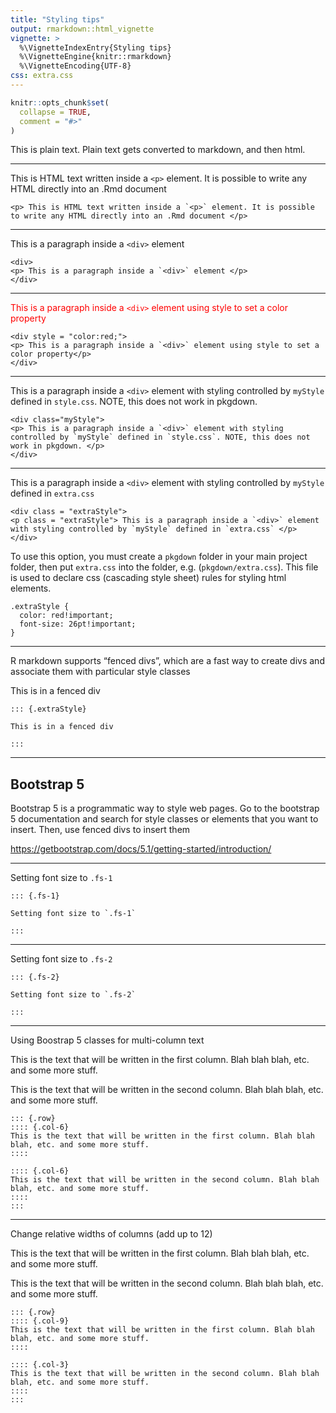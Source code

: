 ```yaml
---
title: "Styling tips"
output: rmarkdown::html_vignette
vignette: >
  %\VignetteIndexEntry{Styling tips}
  %\VignetteEngine{knitr::rmarkdown}
  %\VignetteEncoding{UTF-8}
css: extra.css
---
```


```r
knitr::opts_chunk$set(
  collapse = TRUE,
  comment = "#>"
)
```


This is plain text. Plain text gets converted to markdown, and then html.

---

<p> This is HTML text written inside a `<p>` element. It is possible to write any HTML directly into an .Rmd document </p>

```
<p> This is HTML text written inside a `<p>` element. It is possible to write any HTML directly into an .Rmd document </p>
```

---

<div> 
<p> This is a paragraph inside a `<div>` element </p>
</div>

```
<div> 
<p> This is a paragraph inside a `<div>` element </p>
</div>
```

---

<div style = "color:red;"> 
<p> This is a paragraph inside a `<div>` element using style to set a color property</p>
</div>

```
<div style = "color:red;"> 
<p> This is a paragraph inside a `<div>` element using style to set a color property</p>
</div>
```

---

<div class = "myStyle"> 
<p> This is a paragraph inside a `<div>` element with styling controlled by `myStyle` defined in `style.css`. NOTE, this does not work in pkgdown. </p>
</div>

```
<div class="myStyle"> 
<p> This is a paragraph inside a `<div>` element with styling controlled by `myStyle` defined in `style.css`. NOTE, this does not work in pkgdown. </p>
</div>
```

---

<div class = "extraStyle"> 
<p> This is a paragraph inside a `<div>` element with styling controlled by `myStyle` defined in `extra.css` </p>
</div>

```
<div class = "extraStyle"> 
<p class = "extraStyle"> This is a paragraph inside a `<div>` element with styling controlled by `myStyle` defined in `extra.css` </p>
</div>
```

To use this option, you must create a `pkgdown` folder in your main project folder, then put `extra.css` into the folder, e.g. (`pkgdown/extra.css`). This file is used to declare css (cascading style sheet) rules for styling html elements.

```
.extraStyle {
  color: red!important;
  font-size: 26pt!important;
}

```

---

R markdown supports "fenced divs", which are a fast way to create divs and associate them with particular style classes

::: {.extraStyle}

This is in a fenced div

:::

```
::: {.extraStyle}

This is in a fenced div

:::
```

---

## Bootstrap 5

Bootstrap 5 is a programmatic way to style web pages. Go to the bootstrap 5 documentation and search for style classes or elements that you want to insert. Then, use fenced divs to insert them

<https://getbootstrap.com/docs/5.1/getting-started/introduction/>

---

::: {.fs-1}

Setting font size to `.fs-1`

:::

```
::: {.fs-1}

Setting font size to `.fs-1`

:::
```

---

::: {.fs-2}

Setting font size to `.fs-2`

:::

```
::: {.fs-2}

Setting font size to `.fs-2`

:::
```

---

Using Boostrap 5 classes for multi-column text

::: {.row}
:::: {.col-6}
This is the text that will be written in the first column. Blah blah blah, etc. and some more stuff.
::::

:::: {.col-6}
This is the text that will be written in the second column. Blah blah blah, etc. and some more stuff.
::::
:::

```
::: {.row}
:::: {.col-6}
This is the text that will be written in the first column. Blah blah blah, etc. and some more stuff.
::::

:::: {.col-6}
This is the text that will be written in the second column. Blah blah blah, etc. and some more stuff.
::::
:::
```

---

Change relative widths of columns (add up to 12)

::: {.row}
:::: {.col-9}
This is the text that will be written in the first column. Blah blah blah, etc. and some more stuff.
::::

:::: {.col-3}
This is the text that will be written in the second column. Blah blah blah, etc. and some more stuff.
::::
:::

```
::: {.row}
:::: {.col-9}
This is the text that will be written in the first column. Blah blah blah, etc. and some more stuff.
::::

:::: {.col-3}
This is the text that will be written in the second column. Blah blah blah, etc. and some more stuff.
::::
:::
```





